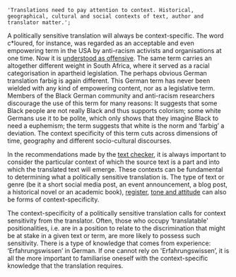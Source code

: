     'Translations need to pay attention to context. Historical, geographical, cultural and social contexts of text, author and translator matter.';

A politically sensitive translation will always be context-specific. The word c\*loured, for instance, was regarded as an acceptable and even empowering term in the USA by anti-racism activists and organisations at one time. Now it is [understood as offensive](#harmful-language). The same term carries an altogether different weight in South Africa, where it served as a racial categorisation in apartheid legislation. The perhaps obvious German translation farbig is again different. This German term has never been wielded with any kind of empowering content, nor as a legislative term. Members of the Black German community and anti-racism researchers discourage the use of this term for many reasons: It suggests that some Black people are not really Black and thus supports colorism; some white Germans use it to be polite, which only shows that they imagine Black to need a euphemism; the term suggests that white is the norm and ‘farbig’ a deviation. The context specificity of this term cuts across dimensions of time, geography and different socio-cultural discourses.

In the recommendations made by the [text checker](/text-checker), it is always important to consider the particular context of which the source text is a part and into which the translated text will emerge. These contexts can be fundamental to determining what a politically sensitive translation is. The type of text or genre (be it a short social media post, an event announcement, a blog post, a historical novel or an academic book), [register](#register), [tone and attitude](tone-and-attitude) can also be forms of context-specificity.

The context-specificity of a politically sensitive translation calls for context sensitivity from the translator. Often, those who occupy ‘translatable' positionalities, i.e. are in a position to relate to the discrimination that might be at stake in a given text or term, are more likely to possess such sensitivity. There is a type of knowledge that comes from experience: ‘Erfahrungswissen’ in German. If one cannot rely on 'Erfahrungswissen’, it is all the more important to familiarise oneself with the context-specific knowledge that the translation requires.

<TermExampleContainer>
    <TermExample term="coloured" />
</TermExampleContainer>
